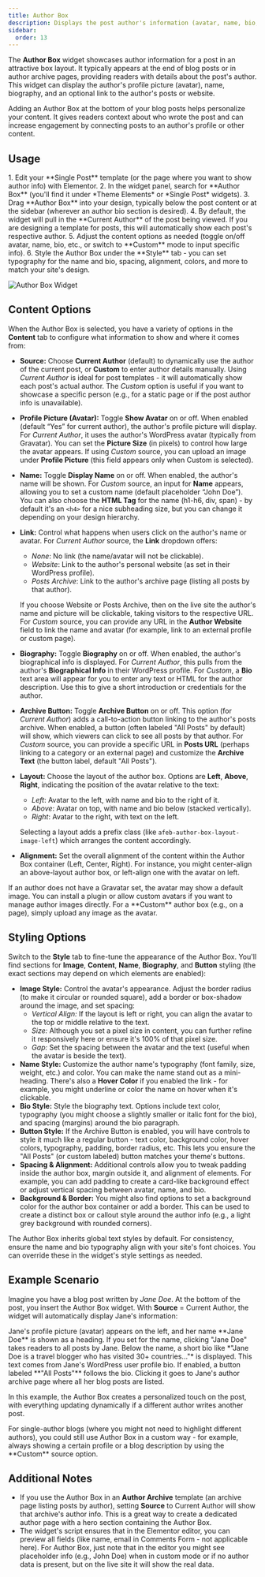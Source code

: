 ```yaml
---
title: Author Box
description: Displays the post author's information (avatar, name, bio, and link) in a stylized box, either for the current post's author or a custom author.
sidebar:
  order: 13
---
```



The **Author Box** widget showcases author information for a post in an attractive box layout. It typically appears at the end of blog posts or in author archive pages, providing readers with details about the post's author. This widget can display the author's profile picture (avatar), name, biography, and an optional link to the author's posts or website.

<Aside type="note" title='Use Case'>
Adding an Author Box at the bottom of your blog posts helps personalize your content. It gives readers context about who wrote the post and can increase engagement by connecting posts to an author's profile or other content.
</Aside>

## Usage

<Steps>
1. Edit your **Single Post** template (or the page where you want to show author info) with Elementor.
2. In the widget panel, search for **Author Box** (you'll find it under *Theme Elements* or *Single Post* widgets).
3. Drag **Author Box** into your design, typically below the post content or at the sidebar (wherever an author bio section is desired).
4. By default, the widget will pull in the **Current Author** of the post being viewed. If you are designing a template for posts, this will automatically show each post's respective author.
5. Adjust the content options as needed (toggle on/off avatar, name, bio, etc., or switch to **Custom** mode to input specific info).
6. Style the Author Box under the **Style** tab - you can set typography for the name and bio, spacing, alignment, colors, and more to match your site's design.
</Steps>

![Author Box Widget](https://cdn.webilia.com/u/d/2025/08/vertex-widget-author-box.png)

## Content Options

When the Author Box is selected, you have a variety of options in the **Content** tab to configure what information to show and where it comes from:

- **Source:** Choose **Current Author** (default) to dynamically use the author of the current post, or **Custom** to enter author details manually. Using *Current Author* is ideal for post templates - it will automatically show each post's actual author. The *Custom* option is useful if you want to showcase a specific person (e.g., for a static page or if the post author info is unavailable).
- **Profile Picture (Avatar):** Toggle **Show Avatar** on or off. When enabled (default “Yes” for current author), the author's profile picture will display. For *Current Author*, it uses the author's WordPress avatar (typically from Gravatar). You can set the **Picture Size** (in pixels) to control how large the avatar appears. If using *Custom* source, you can upload an image under **Profile Picture** (this field appears only when Custom is selected).
- **Name:** Toggle **Display Name** on or off. When enabled, the author's name will be shown. For *Custom* source, an input for **Name** appears, allowing you to set a custom name (default placeholder “John Doe”). You can also choose the **HTML Tag** for the name (h1-h6, div, span) - by default it's an `<h4>` for a nice subheading size, but you can change it depending on your design hierarchy.
- **Link:** Control what happens when users click on the author's name or avatar. For *Current Author* source, the **Link** dropdown offers:
  - *None*: No link (the name/avatar will not be clickable).
  - *Website*: Link to the author's personal website (as set in their WordPress profile).
  - *Posts Archive*: Link to the author's archive page (listing all posts by that author).
  
  If you choose Website or Posts Archive, then on the live site the author's name and picture will be clickable, taking visitors to the respective URL. For *Custom* source, you can provide any URL in the **Author Website** field to link the name and avatar (for example, link to an external profile or custom page).
- **Biography:** Toggle **Biography** on or off. When enabled, the author's biographical info is displayed. For *Current Author*, this pulls from the author's **Biographical Info** in their WordPress profile. For *Custom*, a **Bio** text area will appear for you to enter any text or HTML for the author description. Use this to give a short introduction or credentials for the author.
- **Archive Button:** Toggle **Archive Button** on or off. This option (for *Current Author*) adds a call-to-action button linking to the author's posts archive. When enabled, a button (often labeled "All Posts" by default) will show, which viewers can click to see all posts by that author. For *Custom* source, you can provide a specific URL in **Posts URL** (perhaps linking to a category or an external page) and customize the **Archive Text** (the button label, default "All Posts").
- **Layout:** Choose the layout of the author box. Options are **Left**, **Above**, **Right**, indicating the position of the avatar relative to the text:
  - *Left*: Avatar to the left, with name and bio to the right of it.
  - *Above*: Avatar on top, with name and bio below (stacked vertically).
  - *Right*: Avatar to the right, with text on the left.
  
  Selecting a layout adds a prefix class (like `afeb-author-box-layout-image-left`) which arranges the content accordingly.
- **Alignment:** Set the overall alignment of the content within the Author Box container (Left, Center, Right). For instance, you might center-align an above-layout author box, or left-align one with the avatar on left.

<Aside type="tip">
If an author does not have a Gravatar set, the avatar may show a default image. You can install a plugin or allow custom avatars if you want to manage author images directly. For a **Custom** author box (e.g., on a page), simply upload any image as the avatar.
</Aside>

## Styling Options

Switch to the **Style** tab to fine-tune the appearance of the Author Box. You'll find sections for **Image**, **Content**, **Name**, **Biography**, and **Button** styling (the exact sections may depend on which elements are enabled):

- **Image Style:** Control the avatar's appearance. Adjust the border radius (to make it circular or rounded square), add a border or box-shadow around the image, and set spacing:
  - *Vertical Align:* If the layout is left or right, you can align the avatar to the top or middle relative to the text.
  - *Size:* Although you set a pixel size in content, you can further refine it responsively here or ensure it's 100% of that pixel size.
  - *Gap:* Set the spacing between the avatar and the text (useful when the avatar is beside the text).
- **Name Style:** Customize the author name's typography (font family, size, weight, etc.) and color. You can make the name stand out as a mini-heading. There's also a **Hover Color** if you enabled the link - for example, you might underline or color the name on hover when it's clickable.
- **Bio Style:** Style the biography text. Options include text color, typography (you might choose a slightly smaller or italic font for the bio), and spacing (margins) around the bio paragraph.
- **Button Style:** If the Archive Button is enabled, you will have controls to style it much like a regular button - text color, background color, hover colors, typography, padding, border radius, etc. This lets you ensure the "All Posts" (or custom labeled) button matches your theme's buttons.
- **Spacing & Alignment:** Additional controls allow you to tweak padding inside the author box, margin outside it, and alignment of elements. For example, you can add padding to create a card-like background effect or adjust vertical spacing between avatar, name, and bio.
- **Background & Border:** You might also find options to set a background color for the author box container or add a border. This can be used to create a distinct box or callout style around the author info (e.g., a light grey background with rounded corners).

<Aside type="note">
The Author Box inherits global text styles by default. For consistency, ensure the name and bio typography align with your site's font choices. You can override these in the widget's style settings as needed.
</Aside>

## Example Scenario

Imagine you have a blog post written by *Jane Doe*. At the bottom of the post, you insert the Author Box widget. With **Source** = Current Author, the widget will automatically display Jane's information:

<CardGrid>
  <Card title="Avatar & Name">
    Jane's profile picture (avatar) appears on the left, and her name **Jane Doe** is shown as a heading. If you set <Badge text="Link: Posts Archive" variant="note" /> for the name, clicking "Jane Doe" takes readers to all posts by Jane.
  </Card>
  <Card title="Bio">
    Below the name, a short bio like *"Jane Doe is a travel blogger who has visited 30+ countries..."* is displayed. This text comes from Jane's WordPress user profile bio.
  </Card>
  <Card title="Archive Button">
    If enabled, a button labeled **"All Posts"** follows the bio. Clicking it goes to Jane's author archive page where all her blog posts are listed.
  </Card>
</CardGrid>

In this example, the Author Box creates a personalized touch on the post, with everything updating dynamically if a different author writes another post.

<Aside type="tip">
For single-author blogs (where you might not need to highlight different authors), you could still use Author Box in a custom way - for example, always showing a certain profile or a blog description by using the **Custom** source option.
</Aside>

## Additional Notes

- If you use the Author Box in an **Author Archive** template (an archive page listing posts by author), setting **Source** to Current Author will show that archive's author info. This is a great way to create a dedicated author page with a hero section containing the Author Box.
- The widget's script ensures that in the Elementor editor, you can preview all fields (like name, email in Comments Form - not applicable here). For Author Box, just note that in the editor you might see placeholder info (e.g., John Doe) when in custom mode or if no author data is present, but on the live site it will show the real data.
